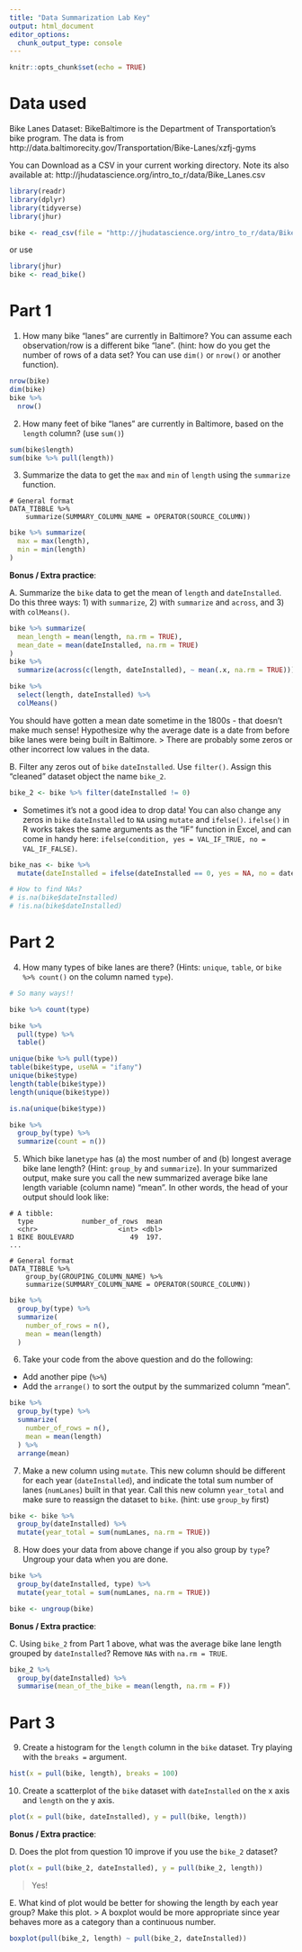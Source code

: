 ```yaml
---
title: "Data Summarization Lab Key"
output: html_document
editor_options: 
  chunk_output_type: console
---
```


```r
knitr::opts_chunk$set(echo = TRUE)
```

# Data used

Bike Lanes Dataset: BikeBaltimore is the Department of Transportation's bike program. 
The data is from http://data.baltimorecity.gov/Transportation/Bike-Lanes/xzfj-gyms

You can Download as a CSV in your current working directory.  Note its also available at: 	http://jhudatascience.org/intro_to_r/data/Bike_Lanes.csv 

```r
library(readr)
library(dplyr)
library(tidyverse)
library(jhur)

bike <- read_csv(file = "http://jhudatascience.org/intro_to_r/data/Bike_Lanes.csv")
```

or use 
```r
library(jhur)
bike <- read_bike()
```

# Part 1

1. How many bike "lanes" are currently in Baltimore?  You can assume each observation/row is a different bike "lane".  (hint: how do you get the number of rows of a data set? You can use `dim()` or `nrow()` or another function).
```r
nrow(bike)
dim(bike)
bike %>%
  nrow()
```

2. How many feet of bike "lanes" are currently in Baltimore, based on the `length` column? (use `sum()`)
```r
sum(bike$length)
sum(bike %>% pull(length))
```

3. Summarize the data to get the `max` and `min` of `length` using the `summarize` function.
```
# General format 
DATA_TIBBLE %>% 
    summarize(SUMMARY_COLUMN_NAME = OPERATOR(SOURCE_COLUMN))
```
```r
bike %>% summarize(
  max = max(length),
  min = min(length)
)
```


**Bonus / Extra practice**:

A. Summarize the `bike` data to get the mean of `length` and `dateInstalled`. Do this three ways: 1) with `summarize`, 2) with `summarize` and `across`, and 3) with `colMeans()`.
```r
bike %>% summarize(
  mean_length = mean(length, na.rm = TRUE),
  mean_date = mean(dateInstalled, na.rm = TRUE)
)
bike %>%
  summarize(across(c(length, dateInstalled), ~ mean(.x, na.rm = TRUE)))

bike %>%
  select(length, dateInstalled) %>%
  colMeans()
```

You should have gotten a mean date sometime in the 1800s - that doesn't make much sense! Hypothesize why the average date is a date from before bike lanes were being built in Baltimore.
> There are probably some zeros or other incorrect low values in the data.

B. Filter any zeros out of `bike` `dateInstalled`. Use `filter()`. Assign this "cleaned" dataset object the name `bike_2`.
```r
bike_2 <- bike %>% filter(dateInstalled != 0)
```

* Sometimes it's not a good idea to drop data! You can also change any zeros in `bike` `dateInstalled` to `NA` using `mutate` and `ifelse()`. `ifelse()` in R works takes the same arguments as the "IF" function in Excel, and can come in handy here: `ifelse(condition, yes = VAL_IF_TRUE, no = VAL_IF_FALSE)`.
```r
bike_nas <- bike %>%
  mutate(dateInstalled = ifelse(dateInstalled == 0, yes = NA, no = dateInstalled))

# How to find NAs?
# is.na(bike$dateInstalled)
# !is.na(bike$dateInstalled)
```


# Part 2

4. How many types of bike lanes are there?   (Hints: `unique`, `table`, or `bike %>% count()` on the column named `type`).
```r
# So many ways!!

bike %>% count(type)

bike %>%
  pull(type) %>%
  table()

unique(bike %>% pull(type))
table(bike$type, useNA = "ifany")
unique(bike$type)
length(table(bike$type))
length(unique(bike$type))

is.na(unique(bike$type))

bike %>%
  group_by(type) %>%
  summarize(count = n())
```

5. Which bike lane`type` has (a) the most number of and (b) longest average bike lane length? (Hint: `group_by` and `summarize`). In your summarized output, make sure you call the new summarized average bike lane length variable (column name) "mean". In other words, the head of your output should look like:
```
# A tibble: 
  type            number_of_rows  mean
  <chr>                    <int> <dbl>
1 BIKE BOULEVARD              49  197.
...
```
```
# General format 
DATA_TIBBLE %>% 
    group_by(GROUPING_COLUMN_NAME) %>% 
    summarize(SUMMARY_COLUMN_NAME = OPERATOR(SOURCE_COLUMN))
```
```r
bike %>%
  group_by(type) %>%
  summarize(
    number_of_rows = n(),
    mean = mean(length)
  )
```

6. Take your code from the above question and do the following:
- Add another pipe (`%>%`)
- Add the `arrange()` to sort the output by the summarized column "mean".
```r
bike %>%
  group_by(type) %>%
  summarize(
    number_of_rows = n(),
    mean = mean(length)
  ) %>%
  arrange(mean)
```

7. Make a new column using `mutate`. This new column should be different for each year (`dateInstalled`), and indicate the total sum number of lanes (`numLanes`) built in that year. Call this new column `year_total` and make sure to reassign the dataset to `bike`. (hint: use `group_by` first)
```r
bike <- bike %>%
  group_by(dateInstalled) %>%
  mutate(year_total = sum(numLanes, na.rm = TRUE))
```

8. How does your data from above change if you also group by `type`? Ungroup your data when you are done.
```r
bike %>%
  group_by(dateInstalled, type) %>%
  mutate(year_total = sum(numLanes, na.rm = TRUE))

bike <- ungroup(bike)
```


**Bonus / Extra practice**:

C. Using `bike_2` from Part 1 above, what was the average bike lane length grouped by `dateInstalled`? Remove `NA`s with `na.rm = TRUE`.
```r
bike_2 %>%
  group_by(dateInstalled) %>%
  summarise(mean_of_the_bike = mean(length, na.rm = F))
```


# Part 3

9. Create a histogram for the `length` column in the `bike` dataset. Try playing with the `breaks =` argument.
```r
hist(x = pull(bike, length), breaks = 100)
```

10. Create a scatterplot of the `bike` dataset with `dateInstalled` on the x axis and `length` on the y axis.
```r
plot(x = pull(bike, dateInstalled), y = pull(bike, length))
```


**Bonus / Extra practice**:

D. Does the plot from question 10 improve if you use the `bike_2` dataset?
```r
plot(x = pull(bike_2, dateInstalled), y = pull(bike_2, length))
```
> Yes!

E. What kind of plot would be better for showing the length by each year group? Make this plot.
> A boxplot would be more appropriate since year behaves more as a category than a continuous number.

```r
boxplot(pull(bike_2, length) ~ pull(bike_2, dateInstalled))
```
